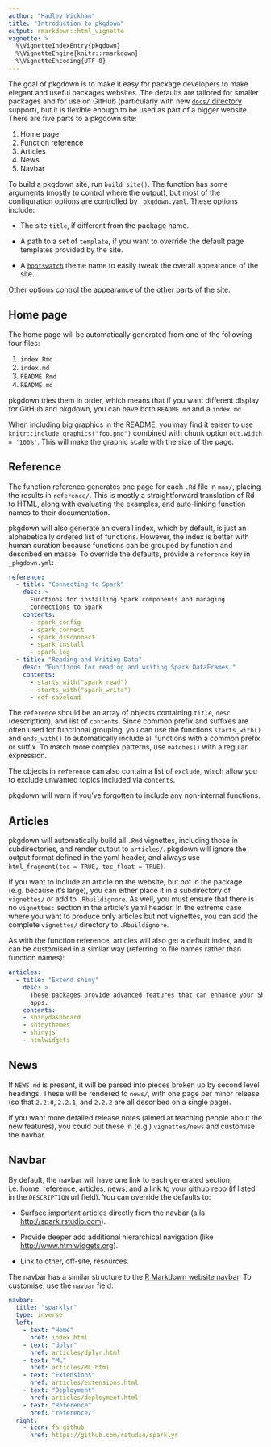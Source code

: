 ```yaml
---
author: "Hadley Wickham"
title: "Introduction to pkgdown"
output: rmarkdown::html_vignette
vignette: >
  %\VignetteIndexEntry{pkgdown}
  %\VignetteEngine{knitr::rmarkdown}
  %\VignetteEncoding{UTF-8}
---
```


The goal of pkgdown is to make it easy for package developers to make elegant and useful packages websites. The defaults are tailored for smaller packages and for use on GitHub (particularly with new [`docs/` directory][docs] support), but it is flexible enough to be used as part of a bigger website. There are five parts to a pkgdown site:

1. Home page
1. Function reference
1. Articles
1. News
1. Navbar 

To build a pkgdown site, run `build_site()`. The function has some arguments (mostly to control where the output), but most of the configuration options are controlled by `_pkgdown.yaml`. These options include:

* The site `title`, if different from the package name.

* A path to a set of `template`, if you want to override the default
  page templates provided by the site.

* A [`bootswatch`](https://bootswatch.com) theme name to easily tweak the
  overall appearance of the site.

Other options control the appearance of the other parts of the site. 

## Home page

The home page will be automatically generated from one of the following four files:

1. `index.Rmd`
1. `index.md`
1. `README.Rmd`
1. `README.md`

pkgdown tries them in order, which means that if you want different display for GitHub and pkgdown, you can have both `README.md` and a `index.md`

When including big graphics in the README, you may find it eaiser to use `knitr::include_graphics("foo.png")` combined with chunk option `out.width = '100%'`. This will make the graphic scale with the size of the page.

## Reference

The function reference generates one page for each `.Rd` file in `man/`, placing the results in `reference/`. This is mostly a straightforward translation of Rd to HTML, along with evaluating the examples, and auto-linking function names to their documentation.

pkgdown will also generate an overall index, which by default, is just an alphabetically ordered list of functions. However, the index is better with human curation because functions can be grouped by function and described en masse. To override the defaults, provide a `reference` key in `_pkgdown.yml`:

```yaml
reference:
  - title: "Connecting to Spark"
    desc: >
      Functions for installing Spark components and managing
      connections to Spark
    contents: 
      - spark_config
      - spark_connect
      - spark_disconnect
      - spark_install
      - spark_log
  - title: "Reading and Writing Data"
    desc: "Functions for reading and writing Spark DataFrames."
    contents:
      - starts_with("spark_read")
      - starts_with("spark_write")
      - sdf-saveload
```

The `reference` should be an array of objects containing `title`, `desc` (description), and list of `contents`. Since common prefix and suffixes are often used for functional grouping, you can use the functions `starts_with()` and `ends_with()` to automatically include all functions with a common prefix or suffix. To match more complex patterns, use `matches()` with a regular expression.

The objects in `reference` can also contain a list of `exclude`, which allow you to exclude unwanted topics included via `contents`.

pkgdown will warn if you've forgotten to include any non-internal functions.

## Articles

pkgdown will automatically build all `.Rmd` vignettes, including those in subdirectories, and render output to `articles/`. pkgdown will ignore the output format defined in the yaml header, and always use `html_fragment(toc = TRUE, toc_float = TRUE)`.

If you want to include an article on the website, but not in the package (e.g. because it's large), you can either place it in a subdirectory of `vignettes/` or add to `.Rbuildignore`. As well, you must ensure that there is no `vignettes:` section in the article's yaml header. In the extreme case where you want to produce only articles but not vignettes, you can add the complete `vignettes/` directory to `.Rbuildignore`.

As with the function reference, articles will also get a default index, and it can be customised in a similar way (referring to file names rather than function names):

```yaml
articles:
  - title: "Extend shiny"
    desc: >
      These packages provide advanced features that can enhance your Shiny 
      apps.
    contents:
    - shinydashboard
    - shinythemes
    - shinyjs
    - htmlwidgets
```

## News

If `NEWS.md` is present, it will be parsed into pieces broken up by second level headings. These will be rendered to `news/`, with one page per minor release (so that `2.2.0`, `2.2.1`, and `2.2.2` are all described on a single page).

If you want more detailed release notes (aimed at teaching people about the new features), you could put these in (e.g.) `vignettes/news` and customise the navbar.

## Navbar {#navbar2}

By default, the navbar will have one link to each generated section, i.e. home, reference, articles, news, and a link to your github repo (if listed in the `DESCRIPTION` url field). You can override the defaults to:

* Surface important articles directly from the navbar (a la
  <http://spark.rstudio.com>).

* Provide deeper add additional hierarchical navigation (like     
  <http://www.htmlwidgets.org>).
  
* Link to other, off-site, resources.

The navbar has a similar structure to the [R Markdown website navbar][rmarkdown navbar]. To customise, use the `navbar` field:

```yaml
navbar:
  title: "sparklyr"
  type: inverse
  left:
    - text: "Home"
      href: index.html
    - text: "dplyr"
      href: articles/dplyr.html
    - text: "ML"
      href: articles/ML.html
    - text: "Extensions"
      href: articles/extensions.html
    - text: "Deployment"
      href: articles/deployment.html
    - text: "Reference"
      href: "reference/"
  right:
    - icon: fa-github
      href: https://github.com/rstudio/sparklyr
```



[docs]: https://help.github.com/articles/configuring-a-publishing-source-for-github-pages/#publishing-your-github-pages-site-from-a-docs-folder-on-your-master-branch
[rmarkdown navbar]: http://rmarkdown.rstudio.com/rmarkdown_websites.html#site_navigation
